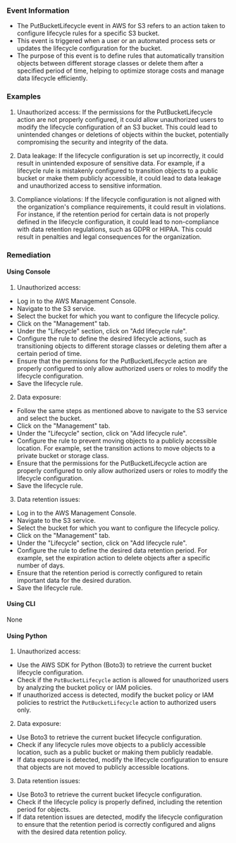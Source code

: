 
### Event Information

- The PutBucketLifecycle event in AWS for S3 refers to an action taken to configure lifecycle rules for a specific S3 bucket.
- This event is triggered when a user or an automated process sets or updates the lifecycle configuration for the bucket.
- The purpose of this event is to define rules that automatically transition objects between different storage classes or delete them after a specified period of time, helping to optimize storage costs and manage data lifecycle efficiently.


### Examples

1. Unauthorized access: If the permissions for the PutBucketLifecycle action are not properly configured, it could allow unauthorized users to modify the lifecycle configuration of an S3 bucket. This could lead to unintended changes or deletions of objects within the bucket, potentially compromising the security and integrity of the data.

2. Data leakage: If the lifecycle configuration is set up incorrectly, it could result in unintended exposure of sensitive data. For example, if a lifecycle rule is mistakenly configured to transition objects to a public bucket or make them publicly accessible, it could lead to data leakage and unauthorized access to sensitive information.

3. Compliance violations: If the lifecycle configuration is not aligned with the organization's compliance requirements, it could result in violations. For instance, if the retention period for certain data is not properly defined in the lifecycle configuration, it could lead to non-compliance with data retention regulations, such as GDPR or HIPAA. This could result in penalties and legal consequences for the organization.

### Remediation

#### Using Console

1. Unauthorized access:
- Log in to the AWS Management Console.
- Navigate to the S3 service.
- Select the bucket for which you want to configure the lifecycle policy.
- Click on the "Management" tab.
- Under the "Lifecycle" section, click on "Add lifecycle rule".
- Configure the rule to define the desired lifecycle actions, such as transitioning objects to different storage classes or deleting them after a certain period of time.
- Ensure that the permissions for the PutBucketLifecycle action are properly configured to only allow authorized users or roles to modify the lifecycle configuration.
- Save the lifecycle rule.

2. Data exposure:
- Follow the same steps as mentioned above to navigate to the S3 service and select the bucket.
- Click on the "Management" tab.
- Under the "Lifecycle" section, click on "Add lifecycle rule".
- Configure the rule to prevent moving objects to a publicly accessible location. For example, set the transition actions to move objects to a private bucket or storage class.
- Ensure that the permissions for the PutBucketLifecycle action are properly configured to only allow authorized users or roles to modify the lifecycle configuration.
- Save the lifecycle rule.

3. Data retention issues:
- Log in to the AWS Management Console.
- Navigate to the S3 service.
- Select the bucket for which you want to configure the lifecycle policy.
- Click on the "Management" tab.
- Under the "Lifecycle" section, click on "Add lifecycle rule".
- Configure the rule to define the desired data retention period. For example, set the expiration action to delete objects after a specific number of days.
- Ensure that the retention period is correctly configured to retain important data for the desired duration.
- Save the lifecycle rule.

#### Using CLI

None

#### Using Python

1. Unauthorized access:
- Use the AWS SDK for Python (Boto3) to retrieve the current bucket lifecycle configuration.
- Check if the `PutBucketLifecycle` action is allowed for unauthorized users by analyzing the bucket policy or IAM policies.
- If unauthorized access is detected, modify the bucket policy or IAM policies to restrict the `PutBucketLifecycle` action to authorized users only.

2. Data exposure:
- Use Boto3 to retrieve the current bucket lifecycle configuration.
- Check if any lifecycle rules move objects to a publicly accessible location, such as a public bucket or making them publicly readable.
- If data exposure is detected, modify the lifecycle configuration to ensure that objects are not moved to publicly accessible locations.

3. Data retention issues:
- Use Boto3 to retrieve the current bucket lifecycle configuration.
- Check if the lifecycle policy is properly defined, including the retention period for objects.
- If data retention issues are detected, modify the lifecycle configuration to ensure that the retention period is correctly configured and aligns with the desired data retention policy.


